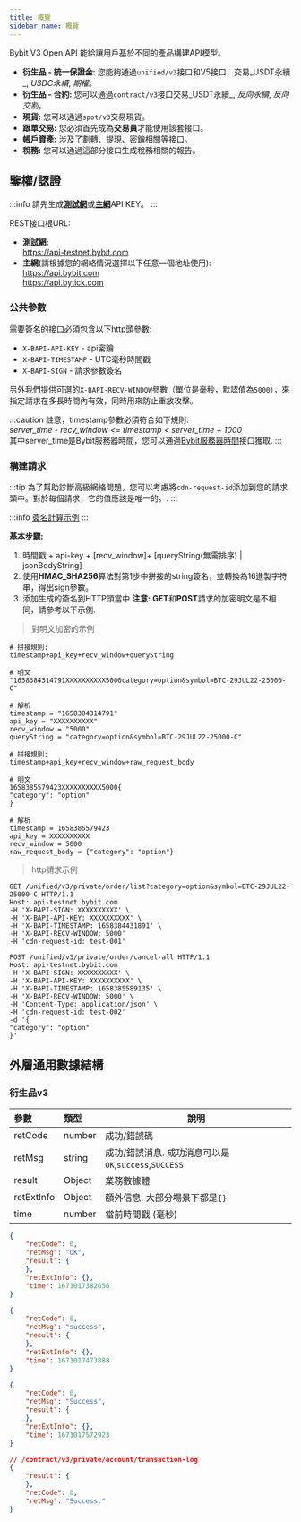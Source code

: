 ```yaml
---
title: 概覽
sidebar_name: 概覽
---
```

Bybit V3 Open API 能給讓用戶基於不同的產品構建API模型。
- **衍生品 - 統一保證金:** 您能夠通過`unified/v3`接口和V5接口，交易_USDT永續_, _USDC永續_, _期權_。
- **衍生品 - 合約:** 您可以通過`contract/v3`接口交易_USDT永續_, _反向永續_, _反向交割_。
- **現貨:** 您可以通過`spot/v3`交易現貨。
- **跟單交易:** 您必須首先成為**交易員**才能使用該套接口。
- **帳戶資產:** 涉及了劃轉、提現、密鑰相關等接口。
- **稅務:** 您可以通過這部分接口生成稅務相關的報告。

## 鑒權/認證
:::info
請先生成<a href="https://testnet.bybit.com/app/user/api-management"><b>測試網</b></a>或<a href="https://www.bybit.com/app/user/api-management"><b>主網</b></a>API KEY。
:::

REST接口根URL:
- **測試網:**<br/>
https://api-testnet.bybit.com
- **主網**(請根據您的網絡情況選擇以下任意一個地址使用):<br/>
https://api.bybit.com<br/>
https://api.bytick.com

### 公共參數
需要簽名的接口必須包含以下http頭參數:

* `X-BAPI-API-KEY` - api密鑰
* `X-BAPI-TIMESTAMP` - UTC毫秒時間戳
* `X-BAPI-SIGN` - 請求參數簽名<br/>

另外我們提供可選的`X-BAPI-RECV-WINDOW`參數（單位是毫秒，默認值為`5000`），來指定請求在多長時間內有效，同時用來防止重放攻擊。

:::caution
註意，timestamp參數必須符合如下規則:<br/>
_server_time - recv_window <= timestamp < server_time + 1000_<br/>
其中server_time是Bybit服務器時間，您可以通過[Bybit服務器時間](../spot/public/server-time#)接口獲取.
:::

### 構建請求

:::tip
為了幫助診斷高級網絡問題，您可以考慮將`cdn-request-id`添加到您的請求頭中。對於每個請求，它的值應該是唯一的。.
:::

:::info
<a href="https://github.com/bybit-exchange/api-usage-examples">簽名計算示例</a>
:::

**基本步驟:**
1. 時間戳 + api-key + [recv_window]+ [queryString(無需排序) | jsonBodyString]<br/>
2. 使用**HMAC_SHA256**算法對第1步中拼接的string簽名，並轉換為16進製字符串，得出sign參數。<br/>
3. 添加生成的簽名到HTTP頭當中
**注意:** **GET**和**POST**請求的加密明文是不相同，請參考以下示例.

> 對明文加密的示例

<Tabs>
<TabItem value="GET" label="GET">

```shell
# 拼接規則:
timestamp+api_key+recv_window+queryString

# 明文
"1658384314791XXXXXXXXXX5000category=option&symbol=BTC-29JUL22-25000-C"

# 解析
timestamp = "1658384314791"
api_key = "XXXXXXXXXX"
recv_window = "5000"
queryString = "category=option&symbol=BTC-29JUL22-25000-C"
```

</TabItem>

<TabItem value="POST" label="POST">

```shell
# 拼接規則:
timestamp+api_key+recv_window+raw_request_body

# 明文
1658385579423XXXXXXXXXX5000{
"category": "option"
}

# 解析
timestamp = 1658385579423
api_key = XXXXXXXXXX
recv_window = 5000
raw_request_body = {"category": "option"}
```

</TabItem>
</Tabs>

> http請求示例

<Tabs>
<TabItem value="http-get" label="http-get">

```http
GET /unified/v3/private/order/list?category=option&symbol=BTC-29JUL22-25000-C HTTP/1.1
Host: api-testnet.bybit.com
-H 'X-BAPI-SIGN: XXXXXXXXXX' \
-H 'X-BAPI-API-KEY: XXXXXXXXXX' \
-H 'X-BAPI-TIMESTAMP: 1658384431891' \
-H 'X-BAPI-RECV-WINDOW: 5000'
-H 'cdn-request-id: test-001'
```

</TabItem>

<TabItem value="http-post" label="http-post">

```http
POST /unified/v3/private/order/cancel-all HTTP/1.1
Host: api-testnet.bybit.com
-H 'X-BAPI-SIGN: XXXXXXXXXX' \
-H 'X-BAPI-API-KEY: XXXXXXXXXX' \
-H 'X-BAPI-TIMESTAMP: 1658385589135' \
-H 'X-BAPI-RECV-WINDOW: 5000' \
-H 'Content-Type: application/json' \
-H 'cdn-request-id: test-002'
-d '{
"category": "option"
}'
```

</TabItem>
</Tabs>

## 外層通用數據結構
### 衍生品v3
| 參數 | 類型 | 說明|
|:----- |:-----|----- |
|retCode |number |成功/錯誤碼 |
|retMsg |string |成功/錯誤消息. 成功消息可以是`OK`,`success`,`SUCCESS`|
|result |Object |業務數據體|
|retExtInfo |Object |額外信息. 大部分場景下都是`{}`|
|time |number |當前時間戳 (毫秒)|

```json
{
    "retCode": 0,
    "retMsg": "OK",
    "result": {
    },
    "retExtInfo": {},
    "time": 1671017382656
}

{
    "retCode": 0,
    "retMsg": "success",
    "result": {
    },
    "retExtInfo": {},
    "time": 1671017473888
}

{
    "retCode": 0,
    "retMsg": "Success",
    "result": {
    },
    "retExtInfo": {},
    "time": 1671017572923
}

// /contract/v3/private/account/transaction-log
{
    "result": {
    },
    "retCode": 0,
    "retMsg": "Success."
}
```